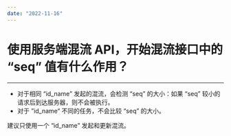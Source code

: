 ```yaml
---
date: "2022-11-16"
---
```

# 使用服务端混流 API，开始混流接口中的 “seq” 值有什么作用？

- - -

- 对于相同 “id_name” 发起的混流，会检测 “seq” 的大小：如果 “seq” 较小的请求后到达服务器，则不会被执行。
- 对于 ”id_name“ 不同的任务，不会比较 “seq” 的大小。

建议只使用一个 “id_name” 发起和更新混流。